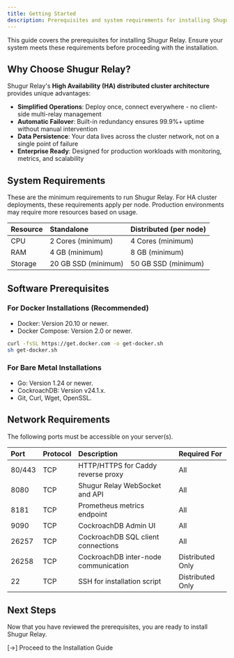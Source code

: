 ```yaml
---
title: Getting Started
description: Prerequisites and system requirements for installing Shugur Relay. Learn about hardware, software, and network requirements before deployment.
---
```


This guide covers the prerequisites for installing Shugur Relay. Ensure your system meets these requirements before proceeding with the installation.

## Why Choose Shugur Relay?

Shugur Relay's **High Availability (HA) distributed cluster architecture** provides unique advantages:

- **Simplified Operations**: Deploy once, connect everywhere - no client-side multi-relay management
- **Automatic Failover**: Built-in redundancy ensures 99.9%+ uptime without manual intervention
- **Data Persistence**: Your data lives across the cluster network, not on a single point of failure
- **Enterprise Ready**: Designed for production workloads with monitoring, metrics, and scalability

## System Requirements

These are the minimum requirements to run Shugur Relay. For HA cluster deployments, these requirements apply per node. Production environments may require more resources based on usage.

| Resource  | Standalone          | Distributed (per node) |
| :-------- | :------------------ | :--------------------- |
| CPU   | 2 Cores (minimum)   | 4 Cores (minimum)      |
| RAM   | 4 GB (minimum)      | 8 GB (minimum)         |
| Storage | 20 GB SSD (minimum) | 50 GB SSD (minimum)    |

## Software Prerequisites

### For Docker Installations (Recommended)

- Docker: Version 20.10 or newer.
- Docker Compose: Version 2.0 or newer.

```bash
curl -fsSL https://get.docker.com -o get-docker.sh
sh get-docker.sh
```

### For Bare Metal Installations

- Go: Version 1.24 or newer.
- CockroachDB: Version v24.1.x.
- Git, Curl, Wget, OpenSSL.

## Network Requirements

The following ports must be accessible on your server(s).

| Port    | Protocol | Description                               | Required For      |
| :------ | :------- | :---------------------------------------- | :---------------- |
| 80/443  | TCP      | HTTP/HTTPS for Caddy reverse proxy        | All               |
| 8080  | TCP      | Shugur Relay WebSocket and API            | All               |
| 8181  | TCP      | Prometheus metrics endpoint               | All               |
| 9090  | TCP      | CockroachDB Admin UI                      | All               |
| 26257 | TCP      | CockroachDB SQL client connections        | All               |
| 26258 | TCP      | CockroachDB inter-node communication      | Distributed Only  |
| 22    | TCP      | SSH for installation script               | Distributed Only  |

## Next Steps

Now that you have reviewed the prerequisites, you are ready to install Shugur Relay.

[→] Proceed to the Installation Guide
